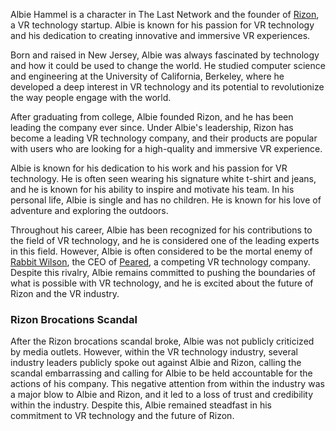 Albie Hammel is a character in The Last Network and the founder of [Rizon](rizon), a VR technology startup. Albie is known for his passion for VR technology and his dedication to creating innovative and immersive VR experiences.

Born and raised in New Jersey, Albie was always fascinated by technology and how it could be used to change the world. He studied computer science and engineering at the University of California, Berkeley, where he developed a deep interest in VR technology and its potential to revolutionize the way people engage with the world.

After graduating from college, Albie founded Rizon, and he has been leading the company ever since. Under Albie's leadership, Rizon has become a leading VR technology company, and their products are popular with users who are looking for a high-quality and immersive VR experience.

Albie is known for his dedication to his work and his passion for VR technology. He is often seen wearing his signature white t-shirt and jeans, and he is known for his ability to inspire and motivate his team. In his personal life, Albie is single and has no children. He is known for his love of adventure and exploring the outdoors.

Throughout his career, Albie has been recognized for his contributions to the field of VR technology, and he is considered one of the leading experts in this field. However, Albie is often considered to be the mortal enemy of [Rabbit Wilson](rabbit-wilson), the CEO of [Peared](peared), a competing VR technology company. Despite this rivalry, Albie remains committed to pushing the boundaries of what is possible with VR technology, and he is excited about the future of Rizon and the VR industry.

### Rizon Brocations Scandal

After the Rizon brocations scandal broke, Albie was not publicly criticized by media outlets. However, within the VR technology industry, several industry leaders publicly spoke out against Albie and Rizon, calling the scandal embarrassing and calling for Albie to be held accountable for the actions of his company. This negative attention from within the industry was a major blow to Albie and Rizon, and it led to a loss of trust and credibility within the industry. Despite this, Albie remained steadfast in his commitment to VR technology and the future of Rizon.
